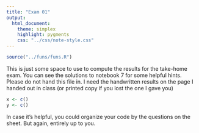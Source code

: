 ```yaml
---
title: "Exam 01"
output:
  html_document:
    theme: simplex
    highlight: pygments
    css: "../css/note-style.css"
---
```


```r
source("../funs/funs.R")
```

This is just some space to use to compute the results for the
take-home exam. You can see the solutions to notebook 7 for 
some helpful hints. Please do not hand this file in. I need the
handwritten results on the page I handed out in class (or 
printed copy if you lost the one I gave you)

```r
x <- c()
y <- c()
```

In case it's helpful, you could organize your code by the 
questions on the sheet. But again, entirely up to you.

```r

```

```r

```

```r

```

```r

```

```r

```

```r

```

```r

```

```r

```

```r

```


